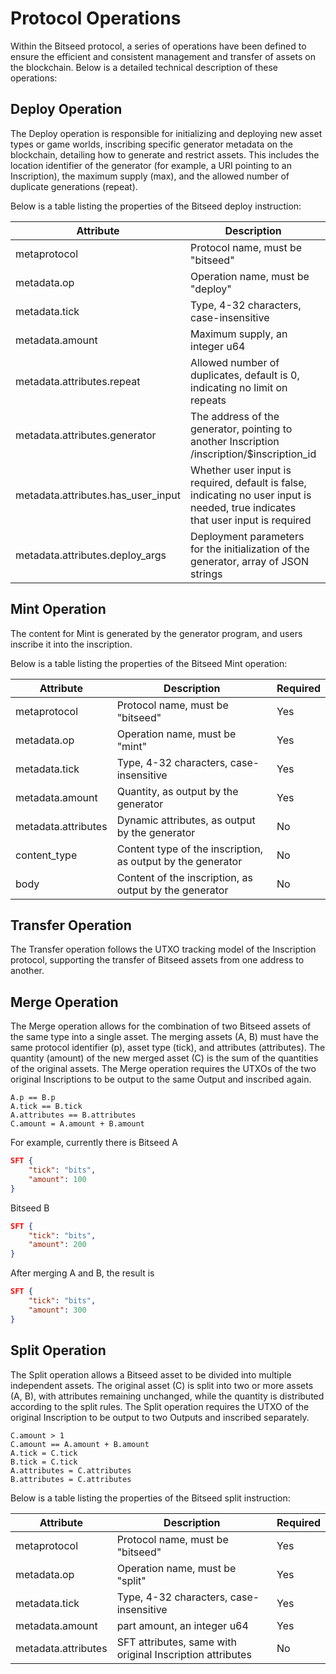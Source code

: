 # Protocol Operations

Within the Bitseed protocol, a series of operations have been defined to ensure the efficient and consistent management and transfer of assets on the blockchain. Below is a detailed technical description of these operations:

## Deploy Operation

The Deploy operation is responsible for initializing and deploying new asset types or game worlds, inscribing specific generator metadata on the blockchain, detailing how to generate and restrict assets. This includes the location identifier of the generator (for example, a URI pointing to an Inscription), the maximum supply (max), and the allowed number of duplicate generations (repeat).

Below is a table listing the properties of the Bitseed deploy instruction:

| Attribute                          | Description                                                       | Required |
| ---------------------------------- | ----------------------------------------------------------------- | -------- |
| metaprotocol                       | Protocol name, must be "bitseed"                                  | Yes      |
| metadata.op                        | Operation name, must be "deploy"                                  | Yes      |
| metadata.tick                      | Type, 4-32 characters, case-insensitive                           | Yes      |
| metadata.amount                    | Maximum supply, an integer u64                                    | Yes      |
| metadata.attributes.repeat         | Allowed number of duplicates, default is 0, indicating no limit on repeats | No       |
| metadata.attributes.generator      | The address of the generator, pointing to another Inscription /inscription/$inscription_id | Yes      |
| metadata.attributes.has_user_input | Whether user input is required, default is false, indicating no user input is needed, true indicates that user input is required | No       |
| metadata.attributes.deploy_args    | Deployment parameters for the initialization of the generator, array of JSON strings | No       |

## Mint Operation

The content for Mint is generated by the generator program, and users inscribe it into the inscription.

Below is a table listing the properties of the Bitseed Mint operation:

| Attribute                          | Description                                                    | Required |
| ---------------------------------- | -------------------------------------------------------------- | -------- |
| metaprotocol                       | Protocol name, must be "bitseed"                               | Yes      |
| metadata.op                        | Operation name, must be "mint"                                 | Yes      |
| metadata.tick                      | Type, 4-32 characters, case-insensitive                        | Yes      |
| metadata.amount                    | Quantity, as output by the generator                           | Yes      |
| metadata.attributes                | Dynamic attributes, as output by the generator                 | No       |
| content_type                       | Content type of the inscription, as output by the generator    | No       |
| body                               | Content of the inscription, as output by the generator         | No       |

## Transfer Operation

The Transfer operation follows the UTXO tracking model of the Inscription protocol, supporting the transfer of Bitseed assets from one address to another.
   
## Merge Operation

The Merge operation allows for the combination of two Bitseed assets of the same type into a single asset. The merging assets (A, B) must have the same protocol identifier (p), asset type (tick), and attributes (attributes). The quantity (amount) of the new merged asset (C) is the sum of the quantities of the original assets.
The Merge operation requires the UTXOs of the two original Inscriptions to be output to the same Output and inscribed again.

```text
A.p == B.p
A.tick == B.tick
A.attributes == B.attributes
C.amount = A.amount + B.amount
```

For example, currently there is Bitseed A 
```json
SFT {
    "tick": "bits",
    "amount": 100
}
```

Bitseed B

```json
SFT {
    "tick": "bits",
    "amount": 200
}
```

After merging A and B, the result is

```json
SFT {
    "tick": "bits",
    "amount": 300
}
```

## Split Operation

The Split operation allows a Bitseed asset to be divided into multiple independent assets. The original asset (C) is split into two or more assets (A, B), with attributes remaining unchanged, while the quantity is distributed according to the split rules.
The Split operation requires the UTXO of the original Inscription to be output to two Outputs and inscribed separately.

```text
C.amount > 1
C.amount == A.amount + B.amount
A.tick = C.tick
B.tick = C.tick
A.attributes = C.attributes
B.attributes = C.attributes
```

Below is a table listing the properties of the Bitseed split instruction:

| Attribute                          | Description                                                       | Required |
| ---------------------------------- | ----------------------------------------------------------------- | -------- |
| metaprotocol                       | Protocol name, must be "bitseed"                                  | Yes      |
| metadata.op                        | Operation name, must be "split"                                   | Yes      |
| metadata.tick                      | Type, 4-32 characters, case-insensitive                           | Yes      |
| metadata.amount                    | part amount, an integer u64                                       | Yes      |
| metadata.attributes                | SFT attributes, same with original Inscription attributes         | No       |

